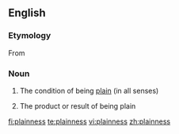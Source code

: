 ==English==

===Etymology===
From {{suffix|plain|ness}}

===Noun===
{{en-noun|-|s}}

# {{uncountable}} The condition of being [[plain]] (in all senses)
# {{countable}} The product or result of being plain

[[fi:plainness]]
[[te:plainness]]
[[vi:plainness]]
[[zh:plainness]]